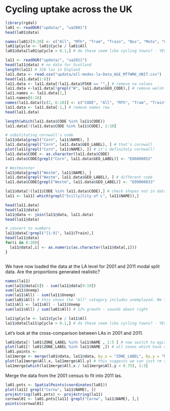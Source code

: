 Cycling uptake across the UK
========================================================

```r
library(rgdal)
la01 <- readOGR("updata/", "ua2001")
head(la01@data)

names(la01)[9:20] <- c("All", "Mfh", "Tram", "Train", "Bus", "Moto", "Car.d", "Car.p", "Taxi", "Cycle", "Walk", "Other")
la01$pCycle <- la01$Cycle / la01$All 
la01@data[la01$pCycle > 0.1,] # do these seem like cycling towns? - YES!

la11 <- readOGR("updata/", "ua2011")
head(la11@data) # no data for Scotland
length(la11) # 326 las in England
la11.data <- read.csv("updata/all-modes-la-Data_AGE_MTTWRK_UNIT.csv")
head(la11.data[1:6])
la11.data <- la11.data[!la11.data$F560 == "",] # remove na values
la11.data <-la11.data[!grepl("W", la11.data$GEO_CODE),] # remove welsh areas
la11.names <- la11.data[1,]
la11.names[6:18]
names(la11.data)[c(2, 6:18)] <- c("CODE", "All", "Mfh", "Tram", "Train", "Bus", "Taxi", "Moto", "Car.d", "Car.p", "Cycle", "Walk", "Other", "Unemp")
la11.data <- la11.data[-1,] # remove names row
head(la11.data)

length(which(la11.data$CODE %in% la11$CODE))
la11.data[!(la11.data$CODE %in% la11$CODE), 1:10]

# substituting cornwall's code
la11@data[grepl("Corn", la11$NAME), ]
la11.data[grepl("Corn", la11.data$GEO_LABEL), ] # that's cornwall
plot(la11[grepl("Corn", la11$NAME), ]) # it's definitely cornwall!
la11.data$CODE <- as.character(la11.data$CODE)
la11.data$CODE[grepl("Corn", la11.data$GEO_LABEL)] <- "E06000052"

# Westminster
la11@data[grepl("Westm", la11$NAME), ]
la11.data[grepl("Westm", la11.data$GEO_LABEL), ] # different code
la11.data$CODE[grepl("Westm", la11.data$GEO_LABEL)] <- "E09000033"

la11@data[!(la11$CODE %in% la11.data$CODE),] # check shapes not in data
la11 <- la11[-which(grepl("Scilly|City of L", la11$NAME)),]

head(la11.data)
head(la11@data)
la11@data <- join(la11@data, la11.data)
head(la11@data)

# convert to numbers
la11@data[!grepl("[1-9]", la11$Train),] 
head(la11@data)
for(i in 8:20){
  la11@data[,i] <- as.numeric(as.character(la11@data[,i]))
}



```

We have now loaded the data at the LA level for 2001 and 2011 modal split data.
Are the proportions generated realistic?

```r
names(la11)
sum(la11@data[8]) - sum(la11@data[9:19])
sum(la11$Unemp)
sum(la11$All) - sum(la11$Unemp)
sum(la01$All) # this shows the "All" category includes unemployed. Rm them!
la11$All <- la11$All - la11$Unemp
sum(la11$All) / sum(la01$All) # 12% growth - sounds about right

la11$pCycle <- la11$Cycle / la11$All 
la11@data[la11$pCycle > 0.1,] # do these seem like cycling towns? - YES!
```

Let's look at the cross-comparison between LAs in 2001 and 2011.

```r
la01@data[! la01$ZONE_LABEL %in% la11$NAME , 1:5 ] # now switch to qgis to merge these
plot(la01[! la01$ZONE_LABEL %in% la11$NAME ,]) # all zones which have changed
la01.points <- 
la11merge <- merge(la01@data, la11@data, by.x = "ZONE_LABEL", by.y = "NAME", all.x=F)
plot(la11merge$All.x, la11merge$All.y) # this suggests we can just rm some of the zones woop
la11merge[which(la11merge$All.x / la11merge$All.y < 0.75), 1:3]
```

Merge the data from the 2001 census to fit into 2011 las.

```r
la01.pnts <- SpatialPoints(coordinates(la01))
plot(la11[ grepl("Cornw", la11$NAME), ])
proj4string(la01.pnts) <- proj4string(la11)
cornwal01 <- la01.pnts[la11[ grepl("Cornw", la11$NAME), ],]
points(cornwal01)
```




